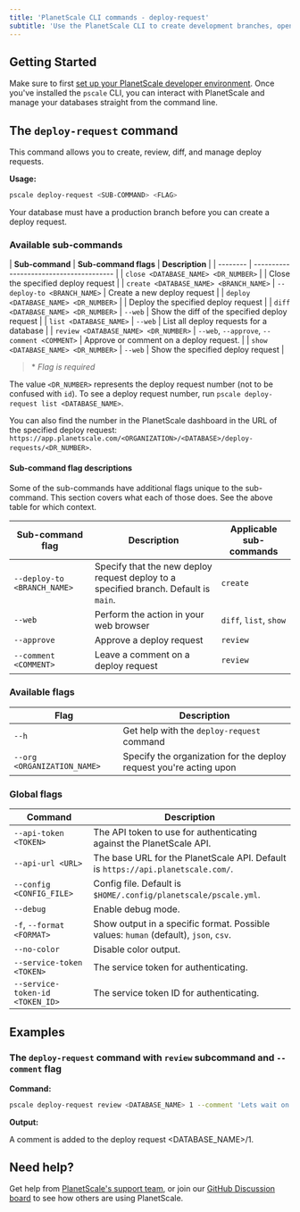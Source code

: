 ```yaml
---
title: 'PlanetScale CLI commands - deploy-request'
subtitle: 'Use the PlanetScale CLI to create development branches, open deploy requests, and make non-blocking schema changes directly from your terminal.'
---
```


## Getting Started

Make sure to first [set up your PlanetScale developer environment](/concepts/planetscale-environment-setup). Once you've installed the `pscale` CLI, you can interact with PlanetScale and manage your databases straight from the command line.

## The `deploy-request` command

This command allows you to create, review, diff, and manage deploy requests.

**Usage:**

```bash
pscale deploy-request <SUB-COMMAND> <FLAG>
```

<InfoBlock type="note">
  Your database must have a production branch before you can create a deploy request.
</InfoBlock>

### Available sub-commands

| **Sub-command** | **Sub-command flags** | **Description**        |
| -------- | --------------------------------------- |
| `close <DATABASE_NAME> <DR_NUMBER>` |  | Close the specified deploy request |
| `create <DATABASE_NAME> <BRANCH_NAME>` | `--deploy-to <BRANCH_NAME>` | Create a new deploy request |
| `deploy <DATABASE_NAME> <DR_NUMBER>` |  | Deploy the specified deploy request |
| `diff <DATABASE_NAME> <DR_NUMBER>` | `--web` | Show the diff of the specified deploy request |
| `list <DATABASE_NAME>` | `--web` | List all deploy requests for a database |
| `review <DATABASE_NAME> <DR_NUMBER>` | `--web`, `--approve`, `--comment <COMMENT>` | Approve or comment on a deploy request. |
| `show <DATABASE_NAME> <DR_NUMBER>` | `--web` | Show the specified deploy request |

> \* _Flag is required_

The value `<DR_NUMBER>` represents the deploy request number (not to be confused with `id`). To see a deploy request number, run `pscale deploy-request list <DATABASE_NAME>`.

You can also find the number in the PlanetScale dashboard in the URL of the specified deploy request: `https://app.planetscale.com/<ORGANIZATION>/<DATABASE>/deploy-requests/<DR_NUMBER>`.

#### Sub-command flag descriptions

Some of the sub-commands have additional flags unique to the sub-command. This section covers what each of those does. See the above table for which context.

| **Sub-command flag** | **Description** | **Applicable sub-commands**
| -------- | -------- | --------------------------------------- |
| `--deploy-to <BRANCH_NAME>` | Specify that the new deploy request deploy to a specified branch. Default is `main`. | `create` |
| `--web` | Perform the action in your web browser | `diff`, `list`, `show` |
| `--approve` | Approve a deploy request | `review` |
| `--comment <COMMENT>` | Leave a comment on a deploy request | `review` |

### Available flags

| **Flag** | **Description**        |
| -------- | --------------------------------------- |
| `--h` | Get help with the `deploy-request` command |
| `--org <ORGANIZATION_NAME>` | Specify the organization for the deploy request you're acting upon |

### Global flags

| **Command** | **Description**        |
| -------- | --------------------------------------- |
| `--api-token <TOKEN>` | The API token to use for authenticating against the PlanetScale API. |
| `--api-url <URL>` | The base URL for the PlanetScale API. Default is `https://api.planetscale.com/`. |
| `--config <CONFIG_FILE>` | Config file. Default is `$HOME/.config/planetscale/pscale.yml`. |
| `--debug` | Enable debug mode. |
| `-f`, `--format <FORMAT>` | Show output in a specific format. Possible values: `human` (default), `json`, `csv`. |
| `--no-color` | Disable color output. |
| `--service-token <TOKEN>` | The service token for authenticating. |
| `--service-token-id <TOKEN_ID>` | The service token ID for authenticating. |

## Examples

### The `deploy-request` command with `review` subcommand and `--comment` flag

**Command:**

```bash
pscale deploy-request review <DATABASE_NAME> 1 --comment 'Lets wait on this.'
```

**Output:**

A comment is added to the deploy request <DATABASE_NAME>/1.

## Need help?

Get help from [PlanetScale's support team](https://www.planetscale.com/support), or join our [GitHub Discussion board](https://github.com/planetscale/beta/discussions) to see how others are using PlanetScale.
